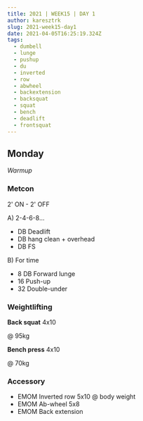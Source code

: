```yaml
---
title: 2021 | WEEK15 | DAY 1
author: karesztrk
slug: 2021-week15-day1
date: 2021-04-05T16:25:19.324Z
tags:
  - dumbell
  - lunge
  - pushup
  - du
  - inverted
  - row
  - abwheel
  - backextension
  - backsquat
  - squat
  - bench
  - deadlift
  - frontsquat
---
```


## Monday

_Warmup_

### Metcon

2' ON - 2' OFF

A) 2-4-6-8...

- DB Deadlift
- DB hang clean + overhead
- DB FS

B) For time

- 8 DB Forward lunge
- 16 Push-up
- 32 Double-under

### Weightlifting

**Back squat** 4x10

@ 95kg

**Bench press** 4x10

@ 70kg

### Accessory

- EMOM Inverted row 5x10 @ body weight
- EMOM Ab-wheel 5x8
- EMOM Back extension

